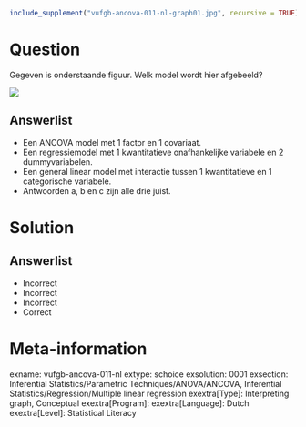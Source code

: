 ```{r, echo = FALSE, results = "hide"}
include_supplement("vufgb-ancova-011-nl-graph01.jpg", recursive = TRUE)
```

Question
========

Gegeven is onderstaande figuur. Welk model wordt hier afgebeeld?

![](vufgb-ancova-011-nl-graph01.jpg)
  
Answerlist
----------
* Een ANCOVA model met 1 factor en 1 covariaat.
* Een regressiemodel met 1 kwantitatieve onafhankelijke variabele en 2 dummyvariabelen.
* Een general linear model met interactie tussen 1 kwantitatieve en 1 categorische variabele.
* Antwoorden a, b en c zijn alle drie juist.

Solution
========

Answerlist
----------
* Incorrect
* Incorrect
* Incorrect
* Correct

Meta-information
================
exname: vufgb-ancova-011-nl
extype: schoice
exsolution: 0001
exsection: Inferential Statistics/Parametric Techniques/ANOVA/ANCOVA, Inferential Statistics/Regression/Multiple linear regression
exextra[Type]: Interpreting graph, Conceptual
exextra[Program]: 
exextra[Language]: Dutch
exextra[Level]: Statistical Literacy